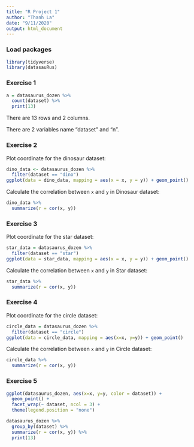 ---
title: "R Project 1"
author: "Thanh La"
date: "9/11/2020"
output: html_document
---


### Load packages

```{r load-packages, message=FALSE}
library(tidyverse) 
library(datasauRus)
```


### Exercise 1

```{r include  = FALSE}
a = datasaurus_dozen %>%
  count(dataset) %>%
  print(13)
```
There are 13 rows and 2 columns.

There are 2 variables name "dataset" and "n".


### Exercise 2

Plot coordinate for the dinosaur dataset:

```{r plot-dino, fig.height=3, fig.width=6,}
dino_data <- datasaurus_dozen %>%
  filter(dataset == "dino")
ggplot(data = dino_data, mapping = aes(x = x, y = y)) + geom_point()
```

Calculate the correlation between `x` and `y` in Dinosaur dataset:
```{r cor-dino}
dino_data %>%
  summarize(r = cor(x, y))
```

### Exercise 3

Plot coordinate for the star dataset:
```{r plot-star, fig.height=3, fig.width= 5}
star_data = datasaurus_dozen %>%
  filter(dataset == "star")
ggplot(data = star_data, mapping = aes(x = x, y = y)) + geom_point()


```

Calculate the correlation between `x` and `y` in Star dataset:
```{r cor-star}
star_data %>%
  summarize(r = cor(x, y))

```

### Exercise 4

Plot coordinate for the circle dataset:

```{r plot_circle, fig.height=2, fig.width=4}
circle_data = datasaurus_dozen %>%
  filter(dataset == "circle")
ggplot(data = circle_data, mapping = aes(x=x, y=y)) + geom_point()


```

Calculate the correlation between `x` and `y` in Circle dataset:
```{r cor-circle}
circle_data %>%
  summarize(r = cor(x, y))


```

### Exercise 5

```{r}
ggplot(datasaurus_dozen, aes(x=x, y=y, color = dataset)) + 
  geom_point() + 
  facet_wrap(~ dataset, ncol = 3) +
  theme(legend.position = "none")

datasaurus_dozen %>%
  group_by(dataset) %>%
  summarize(r = cor(x, y)) %>%
  print(13)

```

